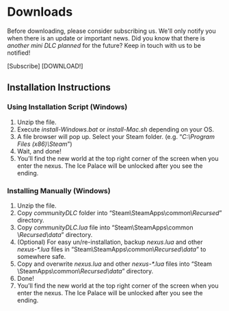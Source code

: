 # Downloads

Before downloading, please consider subscribing us. We'll only notify you when there is an update or important news. Did you know that there is _another mini DLC planned_ for the future? Keep in touch with us to be notified!

[Subscribe]
[DOWNLOAD!]

## Installation Instructions
### Using Installation Script (Windows)
1. Unzip the file.
2. Execute _install-Windows.bat_ or _install-Mac.sh_ depending on your OS.
3. A file browser will pop up. Select your Steam folder. (e.g. “_C:&#8203;\Program Files (x86)&#8203;\Steam_”)
4. Wait, and done!
5. You’ll find the new world at the top right corner of the screen when you enter the nexus.
    The Ice Palace will be unlocked after you see the ending.

### Installing Manually (Windows)
1. Unzip the file.
2. Copy _communityDLC_ folder into “Steam&#8203;\SteamApps&#8203;\common&#8203;\\_Recursed_” directory.
3. Copy _communityDLC.lua_ file into “Steam&#8203;\SteamApps&#8203;\common&#8203;\\_Recursed\data_” directory.
4. (Optional) For easy un/re-installation, backup _nexus.lua_ and other _nexus-\*.lua_ files in
    “Steam&#8203;\SteamApps&#8203;\common&#8203;\\_Recursed\data_” to somewhere safe.
5. Copy and overwrite *nexus.lua* and other *nexus-\*.lua* files into
    “Steam&#8203;\SteamApps&#8203;\common&#8203;\\_Recursed\data_” directory.
6. Done!
7. You’ll find the new world at the top right corner of the screen when you enter the nexus. The Ice Palace will be unlocked after you see the ending.
